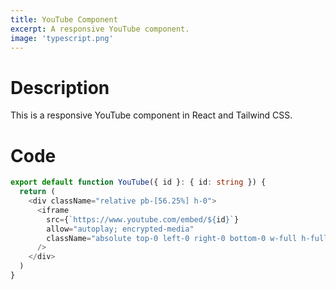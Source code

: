 ```yaml
---
title: YouTube Component
excerpt: A responsive YouTube component.
image: 'typescript.png'
---
```


# Description

This is a responsive YouTube component in React and Tailwind CSS.

# Code

```typescript
export default function YouTube({ id }: { id: string }) {
  return (
    <div className="relative pb-[56.25%] h-0">
      <iframe
        src={`https://www.youtube.com/embed/${id}`}
        allow="autoplay; encrypted-media"
        className="absolute top-0 left-0 right-0 bottom-0 w-full h-full"
      />
    </div>
  )
}
```
